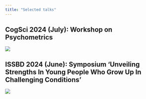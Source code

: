 ```yaml
---
title: "Selected talks"
---
```


## CogSci 2024 (July): Workshop on Psychometrics

<a href="slides/cogsci2024_vermeent.pdf" class="talk-link">

::: talk-box
![](images/talk1.png){.img}
:::

</a>


## ISSBD 2024 (June): Symposium 'Unveiling Strengths In Young People Who Grow Up In Challenging Conditions'

<a href="slides/ISSBD2024_vermeent.pdf" class="talk-link">

::: talk-box
![](images/talk2.png){.img}
:::

</a>


